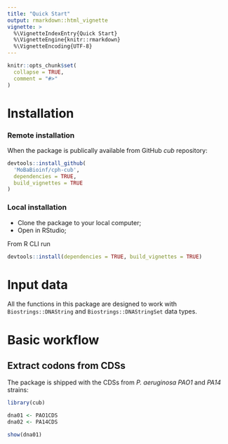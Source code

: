 ```yaml
---
title: "Quick Start"
output: rmarkdown::html_vignette
vignette: >
  %\VignetteIndexEntry{Quick Start}
  %\VignetteEngine{knitr::rmarkdown}
  %\VignetteEncoding{UTF-8}
---
```


```r
knitr::opts_chunk$set(
  collapse = TRUE,
  comment = "#>"
)
```

# Installation

### Remote installation

When the package is publically available from GitHub *cub* repository:

```r
devtools::install_github(
  'MoBaBioinf/cph-cub', 
  dependencies = TRUE, 
  build_vignettes = TRUE
)
```

### Local installation

- Clone the package to your local computer;
- Open in RStudio;

From R CLI run

```r
devtools::install(dependencies = TRUE, build_vignettes = TRUE)
```




# Input data

All the functions in this package are designed to work with `Biostrings::DNAString` and `Biostrings::DNAStringSet` data types.

# Basic workflow

## Extract codons from CDSs

The package is shipped with the CDSs from *P. aeruginosa*  *PAO1* and *PA14* strains:

```r
library(cub)

dna01 <- PAO1CDS
dna02 <- PA14CDS

show(dna01)
```
